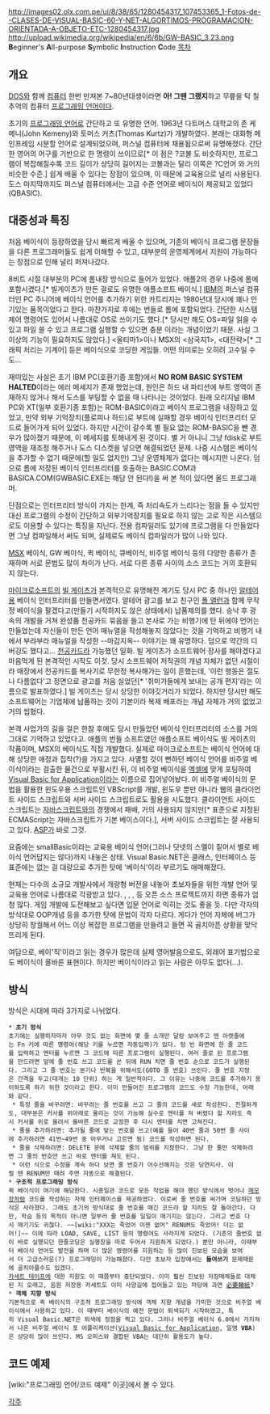 http://images02.olx.com.pe/ui/8/38/65/1280454317_107453365_1-Fotos-de--CLASES-DE-VISUAL-BASIC-60-Y-NET-ALGORTIMOS-PROGRAMACION-ORIENTADA-A-OBJETO-ETC-1280454317.jpg
http://upload.wikimedia.org/wikipedia/en/6/6b/GW-BASIC_3.23.png
'''B'''eginner's '''A'''ll-purpose '''S'''ymbolic '''I'''nstruction '''C'''ode
[[목차]]
== 개요 ==
[[DOS]]와 함께 [[컴퓨터]] 한번 만져본 7~80년대생이라면 '''아! 그땐 그랬지'''하고 무릎을 탁 칠 추억의 컴퓨터 [[프로그래밍 언어]]이다.

초기의 [[프로그래밍 언어]]로 간단하고 또 유명한 언어. 1963년 다트머스 대학교의 존 케메니(John Kemeny)와 토머스 커츠(Thomas Kurtz)가 개발하였다. 본래는 대화형 메인프레임 시분할 언어로 설계되었으며, 퍼스널 컴퓨터에 채용됨으로써 유명해졌다. 간단한 영어의 어구를 기반으로 한 명령이 쓰이므로[* 이 점은 ?코볼 도 비슷하지만, 프로그램이 복잡해질수록 코드 길이가 상당히 길어지는 코볼과는 달리 이쪽은 ?C언어 와 거의 비슷한 수준.] 쉽게 배울 수 있다는 장점이 있으며, 이 때문에 교육용으로 널리 사용된다. 도스 마지막까지도 퍼스널 컴퓨터에서는 고급 수준 언어로 베이식이 제공되고 있었다(QBASIC).

== 대중성과 특징 ==
처음 베이식이 등장하였을 당시 빠르게 배울 수 있으며, 기존의 베이식 프로그램 문장들을 다른 프로그래머들도 쉽게 이해할 수 있고, 대부분의 운영체계에서 지원이 가능하다는 장점으로 인해 널리 퍼져나갔다.

8비트 시절 대부분의 PC에 롬내장 방식으로 들어가 있었다. 애플2의 경우 나중에 롬에 포함시켰다.[* 빌게이츠가 만든 걸로도 유명한 애플소프트 베이식.] [[IBM]]의 퍼스널 컴퓨터인 PC 주니어에 베이식 언어를 추가하기 위한 카트리지는 1980년대 당시에 꽤나 인기있는 품목이었다고 한다. 마찬가지로 후에는 번들로 롬에 포함되었다. 간단한 시스템 제어 명령어도 있어서 나름대로 OS로 쓰이기도 했다.[* 당시만 해도 OS=파일 읽을 수 있고 파일 쓸 수 있고 프로그램 실행할 수 있으면 충분 이라는 개념이었기 때문. 사실 그 이상의 기능이 필요하지도 않았다.] <울티마1>이나 MSX의 <삼국지1>, <대전략>[* 그래픽 처리는 기계어] 등은 베이식으로 코딩한 게임들. 어떤 의미로는 오히려 고수일 수도...

재미있는 사실은 초기 IBM PC(호환기종 포함)에서 '''NO ROM BASIC SYSTEM HALTED'''이라는 에러 메세지가 존재 했었는데, 원인은 하드 내 파티션에 부트 영역이 존재하지 않거나 해서 도스를 부팅할 수 없을 때 나타나는 것이었다. 원래 오리지널 IBM PC와 XT(일부 호환기종 포함)는 ROM-BASIC이라고 베이식 프로그램을 내장하고 있었고, 만약 외부 기억장치(플로피나 하드)로 부트에 실패할 경우 베이식 인터프리터 모드로 들어가게 되어 있었다. 하지만 시간이 갈수록 별 필요 없는 ROM-BASIC을 뺀 경우가 많아졌기 때문에, 이 메세지를 토해내게 된 것이다. 별 거 아니니 그냥 fdisk로 부트 영역을 재조정 해주거나 도스 디스켓을 넣으면 해결되었던 문제. 나중 시스템은 베이식을 추가할 수 없기 때문에(할 일도 없지만) 그냥 운영체제가 없다는 메시지만 나온다. 덤으로 롬에 저장된 베이식 인터프리터를 호출하는 BASIC.COM과 BASICA.COM(GWBASIC.EXE는 해당 안 된다!)을 써 본 적이 있다면 올드 프로그래머.

단점으로는 인터프리터 방식이 가지는 한계, 즉 처리속도가 느리다는 점을 들 수 있지만 대신 프로그램의 수정이 간단하고 외부기억장치를 필요로 하지 않는 고로 작은 시스템으로도 이용할 수 있다는 특징을 지닌다. 전용 컴파일러도 있기에 프로그램을 다 만들었다면 그냥 컴파일해서 써도 되며, 실제로도 베이식 컴파일러가 많이 나와 있다.

[[MSX]] 베이식, GW 베이식, 퀵 베이식, 큐베이식, 비주얼 베이식 등의 다양한 종류가 존재하며 서로 문법도 많이 차이가 난다. 서로 다른 종류 사이의 소스 코드는 거의 호환되지 않는다.

[[마이크로소프트]]의 [[빌 게이츠]]가 본격적으로 유명해진 계기도 당시 PC 중 하나인 [[알테어]]용 베이식 인터프리터를 만들면서였다. 알테어 광고를 보고 친구인 [[폴 앨런]]과 함께 무작정 베이식을 팔겠다고(만들기 시작하지도 않은 상태에서) 납품제의를 했다. 승낙 후 광속의 개발을 거쳐 완성품 천공카드 묶음을 들고 본사로 가는 비행기에 탄 뒤에야 언어는 만들었는데 자신들이 만든 언어 매뉴얼을 작성해놓지 않았다는 것을 기억하고 비행기 내에서 부랴부라 매뉴얼을 작성한 --마감지옥-- 이야기는 꽤 유명하다. 덤으로 약간의 디버깅도 했다고... [[천공카드]]라 가능했던 일화. 빌 게이츠가 소프트웨어 장사를 해야겠다고 마음먹게 된 본격적인 시작도 이것. 당시 소프트웨어 저작권의 개념 자체가 없던 시절이라 매장에서 천공카드를 복사기로 무한정 복사해가는 일이 흔했는데, '이런 행동은 절도나 다름없다'고 정면으로 광고를 처음 실었던[* '취미가들에게 보내는 공개 편지'라는 이름으로 발표하였다.] 빌 게이츠는 당시 상당한 이야깃거리가 되었다. 하지만 당시만 해도 소프트웨어는 기업체에 납품하는 것이 기본이라 복제 배포라는 개념 자체가 거의 없었고 거의 씹혔다.

본격 사업가의 길을 걸은 한참 후에도 당시 만들었던 베이식 인터프리터의 소스를 거의 그대로 기억하고 있었다고. 애플의 번들 소프트였던 애플소프트 베이식도 빌 게이츠의 작품이며, MSX의 베이식도 직접 개발했다. 실제로 마이크로소프트는 베이식 언어에 대해 상당한 애정과 집착(?)을 가지고 있다. 사멸할 것이 뻔하던 베이식 언어를 비주얼 베이식이라는 걸출한 물건으로 부활시킨 뒤, 이 비주얼 베이식을 [[엑셀]]에 맞게 포팅하여 [[Visual Basic for Application]]이라는 이름으로 집어넣어놨다. 이 비주얼 베이식의 문법을 활용한 윈도우용 스크립트인 VBScript를 개발, 윈도우 뿐만 아니라 웹의 클라이언트 사이드 스크립트와 서버 사이드 스크립트로도 활용을 시도했다. 클라이언트 사이드 스크립트는 [[자바스크립트]]와의 경쟁에서 패배, 거의 사용되지 않지만[* 표준으로 지정된 ECMAScript는 자바스크립트가 기본 베이스이다.], 서버 사이드 스크립트는 잘 사용되고 있다. [[ASP]]가 바로 그것.

요즘에는 smallBasic이라는 교육용 베이식 언어(그러나 닷넷의 스멜이 짙어서 별로 베이식 언어답지는 않다)까지 내놓은 상태. Visual Basic.NET은 클래스, 인터페이스 등 표준에는 없는 걸 대량으로 추가한 탓에 '베이식'이라 부르기도 애매해졌다.

현재는 다수의 소규모 개발사에서 개량형 버전을 내놓아 초보자들을 위한 개발 언어 및 교육용 언어로 나름대로 각광받고 있다. <pureBasic>, <PowerBasic>, <DarkBasic>, <BlitzBasic> 등 오픈 소스 프로젝트까지 하면 종류가 엄청 많다. 게임 개발에 도전해보고 싶다면 입문 언어로 익히는 것도 좋을 듯. 다만 각자의 방식대로 OOP개념 등을 추가한 탓에 문법이 각자 다르다. 게다가 언어 자체에 버그가 상당히 창궐해서 어느 이상 복잡한 프로그램을 만들려고 들면 꼭 골치아픈 상황을 맞닥뜨리게 된다.

여담으로, 베이'직'이라고 읽는 경우가 많은데 실제 영어발음으로도, 외래어 표기법으로도 베이식이 올바른 표현이다. 하지만 베이식이라고 읽는 사람은 아무도 없다(...).

== 방식 ==
방식은 시대에 따라 3가지로 나뉘었다.
 * '''초기 방식'''
 초기에는 실행하자마자 아무 것도 없는 화면에 몇 줄 소개만 달랑 보여주고 맨 아랫줄에는 Fn 키에 따른 명령어(해당 키를 누르면 자동입력)가 있다. 텅 빈 화면에 한 줄 코드를 입력하고 엔터를 누르면 그 코드에 따른 프로그램이 실행된다. 여러 줄로 된 프로그램을 만드려면 앞에 줄 번호 쓰고 코드를 쓴 뒤에 RUN 치면 줄 번호 순으로 코드가 실행된다. 그리고 그 줄 번호는 분기나 반복을 위해서도(GOTO 줄 번호) 쓰인다. 줄 번호 지정은 간격을 두고(대개는 10 단위) 하는 게 일반적이다. 그 이유는 나중에 코드를 추가하기 용이하도록 하기 위한 것이라고 한다. 이미 만들어진 프로그램의 코드도 수정 가능한데, 아래와 같다.
  * 특정 줄을 바꾸려면: 바꾸려는 줄 번호를 쓰고 그 줄의 코드를 새로 작성한다. 친절하게도, 대부분은 커서를 위아래로 올리는 것이 가능해 실수로 엔터를 쳐 버렸다 할 지라도 즉시 커서를 위로 올려서 올바른 코드로 교정한 후 다시 엔터를 치면 고쳐진다.
  * 줄을 추가하려면: 추가될 줄에 맞는 번호를 쓰고(예를 들어 40번 줄과 50번 줄 사이에 추가하려면 41번~49번 중 아무거나 고르면 됨) 코드를 작성하면 된다.
  * 줄을 삭제하려면: DELETE 문에 삭제할 줄의 범위를 지정한다. 그냥 한 줄만 삭제하려면 그 줄의 번호만 쓰고 바로 엔터를 쳐도 된다.
  * 이런 식으로 수정을 계속 하다 보면 줄 번호가 어수선해지는 것은 당연지사. 이럴 땐 RENUM만 때려 주면 자동으로 해결된다.
 * '''구조적 프로그래밍 방식'''
 퀵 베이식이 여기에 해당한다. 시종일관 코드로 모든 작업을 해야 했던 방식에서 벗어나 [[메모장]]처럼 코드를 작성하는 자체 인터페이스를 제공하였다. 이로써 줄 번호를 써가며 코딩하던 방식은 사라졌다. 그래도 초기의 방식대로 줄 번호를 매긴 코드라 할 지라도 잘 돌아간다. 다만, 학습 등의 목적이 아니면 일부러 줄 번호를 일일이 매기지는 않는다. 그리고 번호 다시 매기기도 귀찮다. ~~[wiki:"XXX는 죽었어 이젠 없어" RENUM도 죽었어! 더는 없어!]~~ 이에 따라 LOAD, SAVE, LIST 등의 명령어도 사라지게 되었다. (기존의 줄번호 없이 바로 실행되던 한줄코딩은 실행창을 따로 두어서 지원하게 되었다.) 뿐만 아니라, 이때부터 베이식 언어도 발전을 하며 더 많은 명령어를 지원하는 등 많이 진보된 모습을 보여서 더 고급스러운(?) 프로그래밍이 가능해졌다. 다만 초보자 입장에서는 '''들여쓰기''' 문제때문에 골치아플수도 있겠다.
 [[카세트 테이프]]에 대한 지원도 이 때쯤부터 중단되었다. 이미 훨씬 진보된 저장매체들로 대체된 지 오래고, 음원 저장용 카세트도 이미 사양길에 접어들고 있는 마당에 과연 [[必要韓紙]]?
 * '''객체 지향 방식'''
 기본적으로 퀵 베이식의 구조적 프로그래밍 방식에 객체 지향 개념을 가미한 것으로 비주얼 베이식에서 사용하고 있다. 이 때부터 베이식의 예전 문법이 퇴색되기 시작하였고, 특히 Visual Basic.NET은 퇴색에 정점을 찍고 있다. 그러나 비주얼 베이식 6.0에서 가지쳐서 나온 비주얼 베이식 포 어플리케이션([[Visual Basic for Application]], 일명 '''VBA''')은 상당히 많이 쓰인다. MS 오피스와 결합된 VBA는 대단히 활용도가 높다. 

== 코드 예제 ==
[wiki:"프로그래밍 언어/코드 예제" 이곳]에서 볼 수 있다.

[[각주]]
